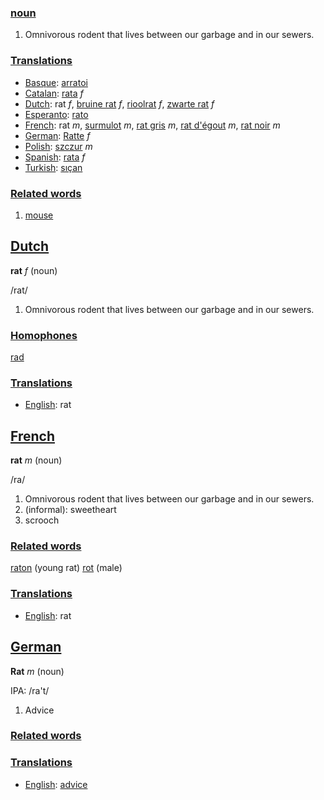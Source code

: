 ===[[noun]]===

#Omnivorous rodent that lives between our garbage and in our sewers.

===[[Translation]]s===
*[[Basque]]: [[arratoi]]
*[[Catalan]]: [[rata]] ''f''
*[[Dutch]]: rat ''f'', [[bruine rat]] ''f'', [[rioolrat]] ''f'', [[zwarte rat]] ''f''
*[[Esperanto]]: [[rato]]
*[[French]]: rat ''m'', [[surmulot]] ''m'', [[rat gris]] ''m'', [[rat d'égout]] ''m'', [[rat noir]] ''m''
*[[German]]: [[Ratte]] ''f''
*[[Polish]]: [[szczur]] ''m''
*[[Spanish]]: [[rata]] ''f''
*[[Turkish]]: [[sıçan]]

===[[Related word]]s===

#[[mouse]]

==[[Dutch]]==

'''rat''' ''f'' (noun)

/rat/

#Omnivorous rodent that lives between our garbage and in our sewers.

===[[Homophone]]s===

[[rad]]

===[[Translation]]s===
*[[English]]: rat

==[[French]]==

'''rat''' ''m'' (noun)

/ra/

#Omnivorous rodent that lives between our garbage and in our sewers.
#(informal): sweetheart
#scrooch

===[[Related word]]s===

[[raton]] (young rat)
[[rot]] (male)

===[[Translation]]s===
*[[English]]: rat

==[[German]]==

'''Rat''' ''m'' (noun)

IPA: /ra't/

# Advice

===[[Related word]]s===

===[[Translation]]s===
*[[English]]: [[advice]]